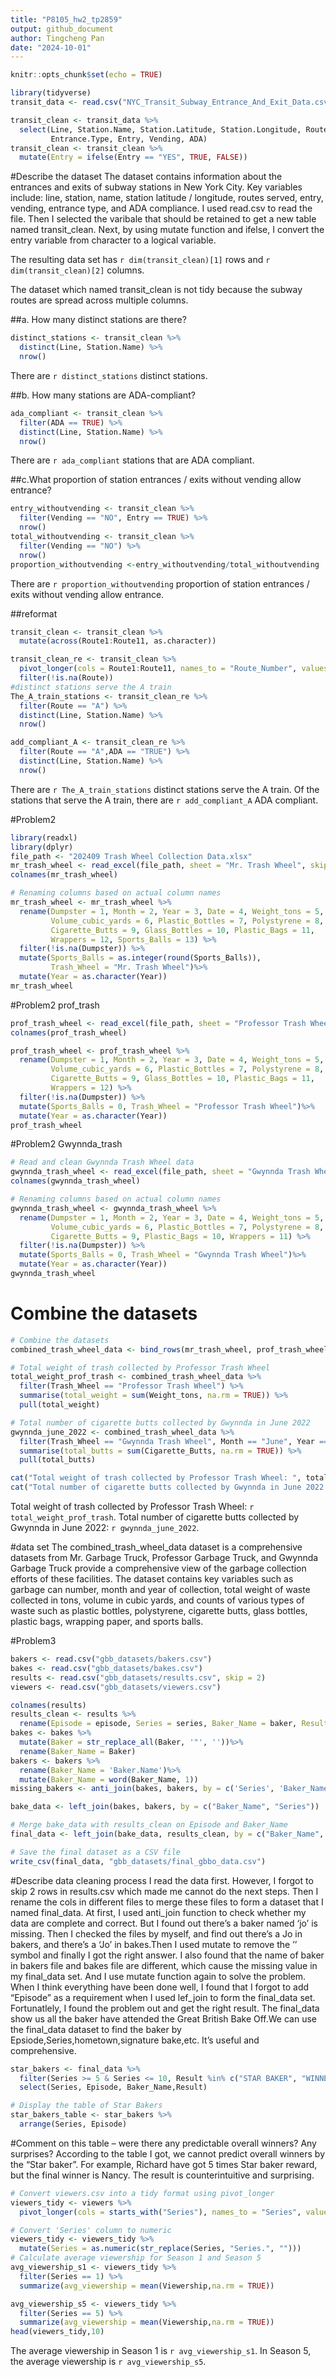 ```yaml
---
title: "P8105_hw2_tp2859"
output: github_document
author: Tingcheng Pan
date: "2024-10-01"
---
```

```r
knitr::opts_chunk$set(echo = TRUE)
```

```r
library(tidyverse)
transit_data <- read.csv("NYC_Transit_Subway_Entrance_And_Exit_Data.csv")
```

```r
transit_clean <- transit_data %>%
  select(Line, Station.Name, Station.Latitude, Station.Longitude, Route1:Route11, 
         Entrance.Type, Entry, Vending, ADA)
transit_clean <- transit_clean %>%
  mutate(Entry = ifelse(Entry == "YES", TRUE, FALSE))
```
#Describe the dataset
The dataset contains information about the entrances and exits of subway stations in New York City. Key variables include: line, station, name, station latitude / longitude, routes served, entry, vending, entrance type, and ADA compliance. I used read.csv to read the file. Then I selected the varibale that should be retained to get a new table named transit_clean. Next, by using mutate function and ifelse, I convert the entry variable from character to a logical variable.

The resulting data set has `r dim(transit_clean)[1]` rows and `r dim(transit_clean)[2]` columns.

The dataset which named transit_clean is not tidy because the subway routes are spread across multiple columns.


##a. How many distinct stations are there? 
```r
distinct_stations <- transit_clean %>%
  distinct(Line, Station.Name) %>%
  nrow()
```
There are `r distinct_stations` distinct stations.



##b. How many stations are ADA-compliant?
```r
ada_compliant <- transit_clean %>%
  filter(ADA == TRUE) %>%
  distinct(Line, Station.Name) %>%
  nrow()
```
There are `r ada_compliant` stations that are ADA compliant.

##c.What proportion of station entrances / exits without vending allow entrance?
```r
entry_withoutvending <- transit_clean %>%
  filter(Vending == "NO", Entry == TRUE) %>%
  nrow()
total_withoutvending <- transit_clean %>%
  filter(Vending == "NO") %>%
  nrow()
proportion_withoutvending <-entry_withoutvending/total_withoutvending
```
There are `r proportion_withoutvending` proportion of station entrances / exits without vending allow entrance.

##reformat
```r
transit_clean <- transit_clean %>%
  mutate(across(Route1:Route11, as.character))

transit_clean_re <- transit_clean %>%
  pivot_longer(cols = Route1:Route11, names_to = "Route_Number", values_to = "Route") %>%
  filter(!is.na(Route))
#distinct stations serve the A train
The_A_train_stations <- transit_clean_re %>%
  filter(Route == "A") %>%
  distinct(Line, Station.Name) %>%
  nrow()

add_compliant_A <- transit_clean_re %>%
  filter(Route == "A",ADA == "TRUE") %>%
  distinct(Line, Station.Name) %>%
  nrow()

```
There are `r The_A_train_stations` distinct stations serve the A train. Of the stations that serve the A train, there are `r add_compliant_A` ADA compliant.

#Problem2
```r
library(readxl)
library(dplyr)
file_path <- "202409 Trash Wheel Collection Data.xlsx"
mr_trash_wheel <- read_excel(file_path, sheet = "Mr. Trash Wheel", skip = 1)
colnames(mr_trash_wheel)

# Renaming columns based on actual column names
mr_trash_wheel <- mr_trash_wheel %>%
  rename(Dumpster = 1, Month = 2, Year = 3, Date = 4, Weight_tons = 5, 
         Volume_cubic_yards = 6, Plastic_Bottles = 7, Polystyrene = 8, 
         Cigarette_Butts = 9, Glass_Bottles = 10, Plastic_Bags = 11, 
         Wrappers = 12, Sports_Balls = 13) %>%
  filter(!is.na(Dumpster)) %>%
  mutate(Sports_Balls = as.integer(round(Sports_Balls)),
         Trash_Wheel = "Mr. Trash Wheel")%>%
  mutate(Year = as.character(Year))
mr_trash_wheel

```
#Problem2 prof_trash
```r
prof_trash_wheel <- read_excel(file_path, sheet = "Professor Trash Wheel", skip = 1)
colnames(prof_trash_wheel)

prof_trash_wheel <- prof_trash_wheel %>%
  rename(Dumpster = 1, Month = 2, Year = 3, Date = 4, Weight_tons = 5, 
         Volume_cubic_yards = 6, Plastic_Bottles = 7, Polystyrene = 8, 
         Cigarette_Butts = 9, Glass_Bottles = 10, Plastic_Bags = 11, 
         Wrappers = 12) %>%
  filter(!is.na(Dumpster)) %>%
  mutate(Sports_Balls = 0, Trash_Wheel = "Professor Trash Wheel")%>%
  mutate(Year = as.character(Year))
prof_trash_wheel
```

#Problem2 Gwynnda_trash
```r
# Read and clean Gwynnda Trash Wheel data
gwynnda_trash_wheel <- read_excel(file_path, sheet = "Gwynnda Trash Wheel", skip = 1)
colnames(gwynnda_trash_wheel)

# Renaming columns based on actual column names
gwynnda_trash_wheel <- gwynnda_trash_wheel %>%
  rename(Dumpster = 1, Month = 2, Year = 3, Date = 4, Weight_tons = 5, 
         Volume_cubic_yards = 6, Plastic_Bottles = 7, Polystyrene = 8, 
         Cigarette_Butts = 9, Plastic_Bags = 10, Wrappers = 11) %>%
  filter(!is.na(Dumpster)) %>%
  mutate(Sports_Balls = 0, Trash_Wheel = "Gwynnda Trash Wheel")%>%
  mutate(Year = as.character(Year))
gwynnda_trash_wheel
```
# Combine the datasets
```r
# Combine the datasets
combined_trash_wheel_data <- bind_rows(mr_trash_wheel, prof_trash_wheel, gwynnda_trash_wheel)

# Total weight of trash collected by Professor Trash Wheel
total_weight_prof_trash <- combined_trash_wheel_data %>%
  filter(Trash_Wheel == "Professor Trash Wheel") %>%
  summarise(total_weight = sum(Weight_tons, na.rm = TRUE)) %>%
  pull(total_weight)

# Total number of cigarette butts collected by Gwynnda in June 2022
gwynnda_june_2022 <- combined_trash_wheel_data %>%
  filter(Trash_Wheel == "Gwynnda Trash Wheel", Month == "June", Year == 2022) %>%
  summarise(total_butts = sum(Cigarette_Butts, na.rm = TRUE)) %>%
  pull(total_butts)

cat("Total weight of trash collected by Professor Trash Wheel: ", total_weight_prof_trash, " tons\n")
cat("Total number of cigarette butts collected by Gwynnda in June 2022: ", gwynnda_june_2022, "\n")
```
Total weight of trash collected by Professor Trash Wheel: `r total_weight_prof_trash`. Total number of cigarette butts collected by Gwynnda in June 2022: `r gwynnda_june_2022`.

#data set
The combined_trash_wheel_data dataset is a comprehensive datasets from Mr. Garbage Truck, Professor Garbage Truck, and Gwynnda Garbage Truck provide a comprehensive view of the garbage collection efforts of these facilities. The dataset contains key variables such as garbage can number, month and year of collection, total weight of waste collected in tons, volume in cubic yards, and counts of various types of waste such as plastic bottles, polystyrene, cigarette butts, glass bottles, plastic bags, wrapping paper, and sports balls.

#Problem3
```r
bakers <- read.csv("gbb_datasets/bakers.csv")
bakes <- read.csv("gbb_datasets/bakes.csv")
results <- read.csv("gbb_datasets/results.csv", skip = 2)
viewers <- read.csv("gbb_datasets/viewers.csv")
```

```r
colnames(results)
results_clean <- results %>%
  rename(Episode = episode, Series = series, Baker_Name = baker, Result = result)
bakes <- bakes %>%
  mutate(Baker = str_replace_all(Baker, '"', ''))%>%
  rename(Baker_Name = Baker)
bakers <- bakers %>%
  rename(Baker_Name = 'Baker.Name')%>%
  mutate(Baker_Name = word(Baker_Name, 1))
missing_bakers <- anti_join(bakes, bakers, by = c('Series', 'Baker_Name'))

```
```r
bake_data <- left_join(bakes, bakers, by = c("Baker_Name", "Series"))

# Merge bake_data with results_clean on Episode and Baker_Name
final_data <- left_join(bake_data, results_clean, by = c("Baker_Name", "Series","Episode"))
```
```r
# Save the final dataset as a CSV file
write_csv(final_data, "gbb_datasets/final_gbbo_data.csv")
```
#Describe data cleaning process
I read the data first. However, I forgot to skip 2 rows in results.csv which made me cannot do the next steps. Then I rename the cols in different files to merge these files to form a dataset that I named final_data. At first, I used anti_join function to check whether my data are complete and correct. But I found out there's a baker named 'jo' is missing. Then I checked the files by myself, and find out there's a Jo in bakers, and there's a 'Jo' in bakes.Then I used mutate to remove the '' symbol and finally I got the right answer. I also found that the name of baker in bakers file and bakes file are different, which cause the missing value in my final_data set. And I use mutate function again to solve the problem. When I think everything have been done well, I found that I forgot to add "Episode" as a requirement when I used lef_join to form the final_data set. Fortunatlely, I found the problem out and get the right result.
The final_data show us all the baker have attended the Great British Bake Off.We can use the final_data dataset to find the baker by Epsiode,Series,hometown,signature bake,etc. It's useful and comprehensive.



```r
star_bakers <- final_data %>%
  filter(Series >= 5 & Series <= 10, Result %in% c("STAR BAKER", "WINNER")) %>%
  select(Series, Episode, Baker_Name,Result)

# Display the table of Star Bakers
star_bakers_table <- star_bakers %>%
  arrange(Series, Episode)
```
#Comment on this table – were there any predictable overall winners? Any surprises?
According to the table I got, we cannot predict overall winners by the "Star baker". For example, Richard have got 5 times Star baker reward, but the final winner is Nancy. The result is counterintuitive and surprising.

```r
# Convert viewers.csv into a tidy format using pivot_longer
viewers_tidy <- viewers %>%
  pivot_longer(cols = starts_with("Series"), names_to = "Series", values_to = "Viewership")

# Convert 'Series' column to numeric
viewers_tidy <- viewers_tidy %>%
  mutate(Series = as.numeric(str_replace(Series, "Series.", "")))
# Calculate average viewership for Season 1 and Season 5
avg_viewership_s1 <- viewers_tidy %>%
  filter(Series == 1) %>%
  summarize(avg_viewership = mean(Viewership,na.rm = TRUE))

avg_viewership_s5 <- viewers_tidy %>%
  filter(Series == 5) %>%
  summarize(avg_viewership = mean(Viewership,na.rm = TRUE))
head(viewers_tidy,10)

```
The average viewership in Season 1 is `r avg_viewership_s1`. In Season 5, the average viewership is `r avg_viewership_s5`.


